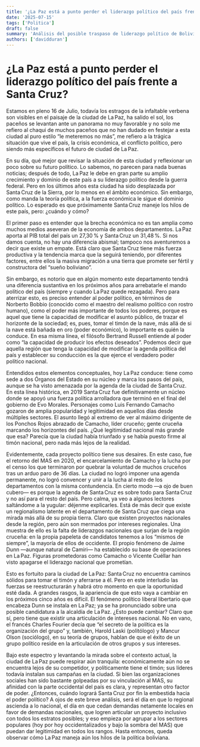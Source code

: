 ```yaml
---
title: '¿La Paz está a punto perder el liderazgo político del país frente a Santa Cruz?'
date: '2025-07-15'
tags: ['Politica']
draft: false
summary: 'Análisis del posible traspaso de liderazgo político de Bolivia de La Paz a Santa Cruz a partir de factores económicos y de articulación política regional.'
authors: ['davidduran']
---
```


# ¿La Paz está a punto perder el liderazgo político del país frente a Santa Cruz?

Estamos en pleno 16 de Julio, todavía los estragos de la infaltable verbena son visibles en el paisaje de la ciudad de La Paz, ha salido el sol, los paceños se levantan ante un panorama no muy favorable y no solo me refiero al chaqui de muchos paceños que no han dudado en festejar a esta ciudad al puro estilo “le meteremos no más”, me refiero a la trágica situación que vive el país, la crisis económica, el conflicto político, pero siendo más específicos el futuro de ciudad de La Paz.

En su día, qué mejor que revisar la situación de esta ciudad y reflexionar un poco sobre su futuro político. Lo sabemos, no parecen para nada buenas noticias; después de todo, La Paz le debe en gran parte su amplio crecimiento y dominio de este país a su liderazgo político desde la guerra federal. Pero en los últimos años esta ciudad ha sido desplazada por Santa Cruz de la Sierra, por lo menos en el ámbito económico. Sin embargo, como manda la teoría política, a la fuerza económica le sigue el dominio político. Lo esperado es que próximamente Santa Cruz maneje los hilos de este país, pero: ¿cuándo y cómo?

El primer paso es entender que la brecha económica no es tan amplia como muchos medios aseveran de la economía de ambos departamentos. La Paz aporta al PIB total del país un 27,30 % y Santa Cruz un 31,48 %. Si nos damos cuenta, no hay una diferencia abismal; tampoco nos aventuremos a decir que existe un empate. Está claro que Santa Cruz tiene más fuerza productiva y la tendencia marca que la seguirá teniendo, por diferentes factores, entre ellos la masiva migración a una tierra que promete ser fértil y constructora del “sueño boliviano”.

Sin embargo, es notorio que en algún momento este departamento tendrá una diferencia sustantiva en los próximos años para arrebatarle el mando político del país (siempre y cuando La Paz quede rezagada). Pero para aterrizar esto, es preciso entender al poder político, en términos de Norberto Bobbio (conocido como el maestro del realismo político con rostro humano), como el poder más importante de todos los poderes, porque es aquel que tiene la capacidad de modificar el asunto público, de trazar el horizonte de la sociedad; es, pues, tomar el timón de la nave, más allá de si la nave está bañada en oro (poder económico), lo importante es quién la conduce. En esa misma línea, el filósofo Bertrand Russell entiende al poder como “la capacidad de producir los efectos deseados”. Podemos decir que aquella región que tenga la capacidad de modificar la agenda política del país y establecer su conducción es la que ejerce el verdadero poder político nacional.

Entendidos estos elementos conceptuales, hoy La Paz conduce: tiene como sede a dos Órganos del Estado en su núcleo y marca los pasos del país, aunque se ha visto amenazada por la agenda de la ciudad de Santa Cruz. En esta línea histórica, en 2019 Santa Cruz fue definitivamente un núcleo donde se apoyó una fuerza política arrolladora que terminó en el final del gobierno de Evo Morales. Personajes como Luis Fernando Camacho gozaron de amplia popularidad y legitimidad en aquellos días desde múltiples sectores. El asunto llegó al extremo de ver al máximo dirigente de los Ponchos Rojos abrazado de Camacho, líder cruceño; gente cruceña marcando los horizontes del país. ¿Qué legitimidad nacional más grande que esa? Parecía que la ciudad había triunfado y se había puesto firme al timón nacional, pero nada más lejos de la realidad.

Evidentemente, cada proyecto político tiene sus desaires. En este caso, fue el retorno del MAS en 2020, el encarcelamiento de Camacho y la lucha por el censo los que terminaron por quebrar la voluntad de muchos cruceños tras un arduo paro de 36 días. La ciudad no logró imponer una agenda permanente, no logró convencer y unir a la lucha al resto de los departamentos con la misma contundencia. En cierto modo —a ojo de buen cubero— es porque la agenda de Santa Cruz es sobre todo para Santa Cruz y no así para el resto del país. Pero calma, ya veo a algunos lectores saltándome a la yugular: déjenme explicarles. Está de más decir que existe un regionalismo latente en el departamento de Santa Cruz que ciega una mirada más allá de su propia tierra. Claro que existen proyectos nacionales desde la región, pero aún son mermados por intereses regionales. Una muestra de ello es la falta de liderazgos nacionales que surjan de la región cruceña: en la propia papeleta de candidatos tenemos a los “mismos de siempre”, la mayoría de ellos de occidente. El propio fenómeno de Jaime Dunn —aunque natural de Camiri— ha establecido su base de operaciones en La Paz. Figuras prometedoras como Camacho o Vicente Cuéllar han visto apagarse el liderazgo nacional que prometían.

Esto es fortuito para la ciudad de La Paz: Santa Cruz no encuentra caminos sólidos para tomar el timón y aferrarse a él. Pero en este interludio las fuerzas se reestructurarán y habrá otro momento en que la oportunidad esté dada. A grandes rasgos, la apariencia de que esto vaya a cambiar en los próximos cinco años es difícil. El fenómeno político liberal libertario que encabeza Dunn se instala en La Paz; ya se ha pronunciado sobre una posible candidatura a la alcaldía de La Paz. ¿Esto puede cambiar? Claro que sí, pero tiene que existir una articulación de intereses nacional. No en vano, el francés Charles Fourier decía que “el secreto de la política es la organización del grupo” y, también, Harold Laski (politólogo) y Mancur Olson (sociólogo), en su teoría de grupos, hablan de que el éxito de un grupo político reside en la articulación de otros grupos y sus intereses.

Bajo este espectro y levantando la mirada sobre el contexto actual, la ciudad de La Paz puede respirar aún tranquila: económicamente aún no se encuentra lejos de su competidor, y políticamente tiene el timón; sus líderes todavía instalan sus campañas en la ciudad. Si bien las organizaciones sociales han sido bastante golpeadas por su vinculación al MAS, su afinidad con la parte occidental del país es clara, y representan otro factor de poder. ¿Entonces, cuándo logrará Santa Cruz por fin la embestida hacia el poder político? A ojos de este breve análisis, será el día en que lo regional ascienda a lo nacional, el día en que cedan demandas netamente locales en favor de demandas nacionales, que logren articular un proyecto inclusivo con todos los estratos posibles; y eso empieza por agrupar a los sectores populares (hoy por hoy occidentalizados y bajo la sombra del MAS) que puedan dar legitimidad en todos los rangos. Hasta entonces, queda observar cómo La Paz maneja aún los hilos de la política boliviana.
